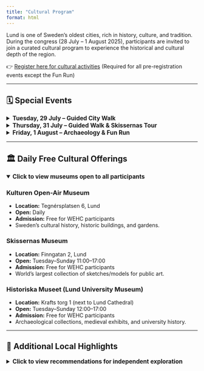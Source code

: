 ```yaml
---
title: "Cultural Program"
format: html
---
```


Lund is one of Sweden’s oldest cities, rich in history, culture, and tradition. During the congress (28 July – 1 August 2025), participants are invited to join a curated cultural program to experience the historical and cultural depth of the region.

👉 [Register here for cultural activities](https://registration.invajo.com/95c54a9f-a2a1-4f76-94f5-7f81ce5aacc2?page=00cc0dfd-5380-49ae-9016-80f710a44290) (Required for all pre-registration events except the Fun Run)

---

## 🗓️ Special Events

<details>
<summary style="font-size: 1.1em; font-weight: bold; cursor: pointer;">Tuesday, 29 July – Guided City Walk</summary>

- **Time:** 18:00–19:30  
- **Meeting Point:** Outside AF-Borgen (main conference venue)  
- A walking tour through Lund’s medieval streets. Includes Lund Cathedral, university landmarks, and historical sites.  
- *Pre-registration required. Limited spaces. Fee: SEK 80*

</details>

<details>
<summary style="font-size: 1.1em; font-weight: bold; cursor: pointer;">Thursday, 31 July – Guided Walk & Skissernas Tour</summary>

**Guided City Walk of Lund (Second Route)**  
- **Time:** 18:00–19:30  
- **Meeting Point:** Outside AF-Borgen (main conference venue)  
- Alternative route to explore new corners of historic Lund.  
- *Pre-registration required. Limited spaces. Fee: SEK 80*

**Skissernas Museum Tour**  
- **Time:** 18:00–19:00  
- **Location:** Finngatan 2, Lund  
- Discover how public artworks are conceptualized and produced.  
- *Pre-registration required. Limited spaces. Fee: SEK 100*

</details>

<details>
<summary style="font-size: 1.1em; font-weight: bold; cursor: pointer;">Friday, 1 August – Archaeology & Fun Run</summary>

**Archaeological Experience at Uppåkra**  
- **Time:** 09:00–12:00 (approximate)  
- **Location:** Uppåkra Archaeological Centre (transport from central Lund at 09:00, exact location TBA)  
- Guided visit + optional hands-on digging at one of Scandinavia’s most significant Iron Age sites.  
- *Pre-registration required. Limited spaces. Fee: SEK 280*

**WEHC Fun Run**  
- **Time:** Meet at 16:45 for a 17:00 start  
- **Meeting Point:** AF-Borgen  
- A 6km scenic loop through Sankt Hans Backar, ending at Inferno bar for a casual gathering.  
- *All levels welcome. Registration required.*

📍 **Route Map**  
<iframe src="https://onthegomap.com/?m=r&u=km&w%5B%5D=Routes+may+not+be+suitable+for+public+use.&c%5B%5D=Route+data+%C2%A92025+On+The+Go+Map%2C+OpenStreetMap+Contributors&d=6000&f=04fcaea033&n=1&dm=1&context=share&r2=iz~pAWZnm2En1A9Y1Z1577N1P4X18HA3C2EFD9311n13D210985CPa1l123C1g19612301k10q280Bo3Ca3Ai24s12q22K2E2C2C0A2O14069s1B60W15G3e1b1s1d1W1b1KLMRk2~2IJG52345CN6J87A222KDI9EFE0o8d9QHA580e1TMHID_1j1W2f1y1b13HE7AF2A19gBj8C6A2E9E9G9ADu1b1q2X2a3n1e3Tc15w11K0m24e30A2664QE3O9C3673L4M40Q6IK6P8FW2a2QAc27g5h1W2B8464Uw1q1s2a2i4o1m3EOQY1AX15Na2v2s3f3m1f1MJLKg2g5Y2u44A26x2y35Ib1e173NOHAN0b2L716u22g3D0X21J9TBNj2n1b3d1b259r1d2b1VD3NBp3Fh2h1PFR7R8n1e3DGLSx1a1b2w1l1i10201j1t1b2p2f1t1NX1Nj1Pz37f1Jb3Jb3L4R6NAB4v2s1t1m1n1g1JCZ1S54D6Me3E_24k2F24k110202y23k2Z1i97y1DW94eC0OF1515e29W2t2d1TDTBRBJ9~1R4HF7L91K7111D5r2d1F7F5z2d1J7F5f2X1F5J7t1PPBPBH7RDh1H51H5N8Dh2Hr2Lz212599j1Fd11D9P1396D95FBGB4X1e1X3s35JVc1r1e1d1c1F4V650r1C5A30N291B0P3J1p21r11h23Z39n3B0Cb13j13j100214520K" width="800" height="600" frameborder="0" marginheight="0" marginwidth="0">
Loading...
</iframe>

📝 **Sign-up Form**  
<iframe src="https://docs.google.com/forms/d/e/1FAIpQLSecQ0ZsTJzPOKtmsfn1QZr5M5kYpgysQ18dcec0K58ysuNbVA/viewform?usp=dialog" width="100%" height="700" frameborder="0" marginheight="0" marginwidth="0">
Loading...
</iframe>

</details>

---

## 🏛️ Daily Free Cultural Offerings {#daily-free-cultural-offerings-28-july--1-august}

<details open>
<summary style="font-size: 1.1em; font-weight: bold; cursor: pointer;">Click to view museums open to all participants</summary>

### Kulturen Open-Air Museum  
- **Location:** Tegnérsplatsen 6, Lund  
- **Open:** Daily  
- **Admission:** Free for WEHC participants  
- Sweden’s cultural history, historic buildings, and gardens.

### Skissernas Museum  
- **Location:** Finngatan 2, Lund  
- **Open:** Tuesday–Sunday 11:00–17:00  
- **Admission:** Free for WEHC participants  
- World's largest collection of sketches/models for public art.

### Historiska Museet (Lund University Museum)  
- **Location:** Krafts torg 1 (next to Lund Cathedral)  
- **Open:** Tuesday–Sunday 12:00–17:00  
- **Admission:** Free for WEHC participants  
- Archaeological collections, medieval exhibits, and university history.

</details>

---

## 🌿 Additional Local Highlights {#additional-local-highlights}

<details>
<summary style="font-size: 1.1em; font-weight: bold; cursor: pointer;">Click to view recommendations for independent exploration</summary>

- **Lund Cathedral:** Romanesque cathedral from the 12th century.  
- **Botanical Gardens:** Free-entry garden close to the conference venue.  
- **Streets of Lund:** Explore the cobbled streets, historic houses, and independent shops.

</details>
